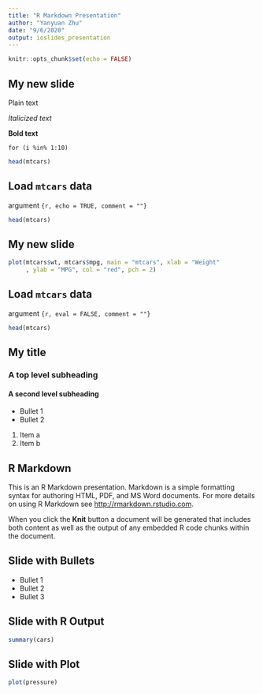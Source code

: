 ```yaml
---
title: "R Markdown Presentation"
author: "Yanyuan Zhu"
date: "9/6/2020"
output: ioslides_presentation
---
```


```r
knitr::opts_chunk$set(echo = FALSE)
```
## My new slide

Plain text

*Italicized text*

**Bold text**

`for (i %in% 1:10)`

```r
head(mtcars)
```

## Load `mtcars` data
argument `{r, echo = TRUE, comment = ""}`

```r
head(mtcars)
```

## My new slide

```r
plot(mtcars$wt, mtcars$mpg, main = "mtcars", xlab = "Weight"
     , ylab = "MPG", col = "red", pch = 2)
```


## Load `mtcars` data

argument `{r, eval = FALSE, comment = ""}`

```r
head(mtcars)
```


## My title 

### A top level subheading

#### A second level subheading

- Bullet 1
- Bullet 2

1. Item a
2. Item b

## R Markdown

This is an R Markdown presentation. Markdown is a simple formatting syntax for authoring HTML, PDF, and MS Word documents. For more details on using R Markdown see <http://rmarkdown.rstudio.com>.

When you click the **Knit** button a document will be generated that includes both content as well as the output of any embedded R code chunks within the document.

## Slide with Bullets

- Bullet 1
- Bullet 2
- Bullet 3

## Slide with R Output

```r
summary(cars)
```

## Slide with Plot

```r
plot(pressure)
```


